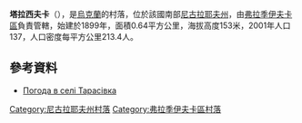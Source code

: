 {{coord|47|42|45|N|30|34|59|E|scale:100000|display=title}}

'''塔拉西夫卡'''（{{lang-uk|Тарасівка}}），是[[烏克蘭|烏克蘭]]的村落，位於該國南部[[尼古拉耶夫州|尼古拉耶夫州]]，由[[弗拉季伊夫卡區|弗拉季伊夫卡區]]負責管轄，始建於1899年，面積0.64平方公里，海拔高度153米，2001年人口137，人口密度每平方公里213.4人。

==參考資料==
* [http://weather.in.ua/ua/nikolaevskaja/25816 Погода в селі Тарасівка] {{Wayback|url=http://weather.in.ua/ua/nikolaevskaja/25816 |date=20160606162256 }}

[[Category:尼古拉耶夫州村落|Category:尼古拉耶夫州村落]]
[[Category:弗拉季伊夫卡區村落|Category:弗拉季伊夫卡區村落]]


{{Mykolaiv-geo-stub}}